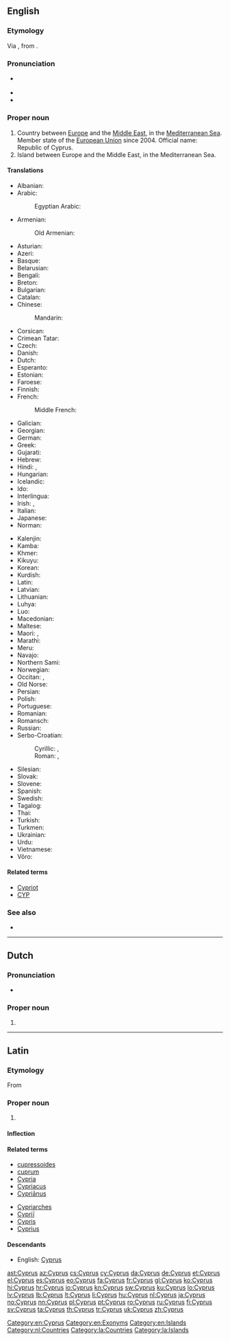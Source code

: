 {{also|cyprus}}
==English==
{{wikipedia}}

===Etymology===
Via {{etyl|la|en}} {{term|Cyprus|lang=la}}, from {{etyl|grc|en}} {{term|Κύπρος|lang=grc}}.

===Pronunciation===
* {{a|RP|US}} {{IPA|/ˈsaɪ.pɹəs/|lang=en}}
* {{audio|en-us-Cyprus.ogg|Audio (US)|lang=en}}
* {{homophones|lang=en|cypress}}

===Proper noun===
{{en-proper noun}}

# Country between [[Europe]] and the [[Middle East]], in the [[Mediterranean Sea]]. Member state of the [[European Union]] since 2004. Official name: Republic of Cyprus.
# Island between Europe and the Middle East, in the Mediterranean Sea.

====Translations====
{{trans-top|country}}
* Albanian: {{t|sq|Qipro}}
* Arabic: {{t|ar|قُبْرُص|f}}
*: Egyptian Arabic: {{t|arz|قبرص|f|tr=ʔubruṣ|sc=Arab}}
* Armenian: {{t|hy|Կիպրոս}}
*: Old Armenian: {{t|xcl|Կիպրոս}}
* Asturian: {{t+|ast|Chipre}}
* Azeri: {{t|az|Kipr}}
* Basque: {{t+|eu|Zipre}}
* Belarusian: {{t|be|Кіпр|m|tr=Kipr}}
* Bengali: {{t|bn|সাইপ্রাস}}
* Breton: {{t|br|Kiprenez}}
* Bulgarian: {{t+|bg|Кипър|m|tr=Kípǎr}}
* Catalan: {{t+|ca|Xipre}}
* Chinese:
*: Mandarin: {{t+|cmn|塞浦路斯|tr=Sāipǔlùsī|sc=Hani}}
* Corsican: {{t|co|Cipru}}
* Crimean Tatar: {{t|crh|Qıbrız}}
* Czech: {{t+|cs|Kypr|m}}
* Danish: {{t+|da|Cypern}}
* Dutch: {{t+|nl|Cyprus}}
* Esperanto: {{t+|eo|Kipro}}
* Estonian: {{t+|et|Küpros}}
* Faroese: {{t|fo|Kýpros|n}}
* Finnish: {{t+|fi|Kypros}}
* French: {{t+|fr|Chypre|f}}
*: Middle French: {{t|frm|Cyppre}}
* Galician: {{t+|gl|Chipre|m}}
* Georgian: {{t|ka|კვიპროსი}}
* German: {{t+|de|Zypern|n}}
* Greek: {{t+|el|Κύπρος|f}}
* Gujarati: {{t|gu|કિબ્રિસ|tr=kibris|sc=Gujr}}
* Hebrew: {{t|he|קפריסין|tr=qafrisyn}}
* Hindi: {{t+|hi|साइप्रस|tr=sā'ipras}}, {{t|hi|किब्रिस|tr=kibris|sc=Deva}}
* Hungarian: {{t+|hu|Ciprus}}
* Icelandic: {{t+|is|Kýpur|f|n}}
* Ido: {{t+|io|Chipro}}
* Interlingua: {{t|ia|Cypro}}
* Irish: {{t|ga|Cipir|f|alt=An Chipir}}, {{t|ga|Poblacht na Cipire|f}}
* Italian: {{t+|it|Cipro}}
* Japanese: {{t+|ja|キプロス|tr=Kipurosu}}
* Norman: {{t|nrf|Chypre|f}}
{{trans-mid}}
* Kalenjin: {{t|kln|Saipras}}
* Kamba: {{t|kam|Saipras}}
* Khmer: {{t|km|ស៊ីប|tr=sib|sc=Khmr}}
* Kikuyu: {{t|ki|Saipras}}
* Korean: {{t+|ko|키프로스|tr=Kipeuroseu|sc=Hang}}
* Kurdish: {{t+|ku|Qibris|sc=ku-Arab}}
* Latin: {{t|la|Cyprus|f}}
* Latvian: {{t|lv|Kipra|f}}
* Lithuanian: {{t+|lt|Kipras}}
* Luhya: {{t|luy|Saipras}}
* Luo: {{t|luo|Saipras}}
* Macedonian: {{t|mk|Кипар|m|tr=Kípar}}
* Maltese: {{t|mt|Ċipru}}
* Maori: {{t|mi|Haipara}}, {{t|mi|Kaiperu}}
* Marathi: {{t|mr|किब्रिस|tr=kibris|sc=Deva}}
* Meru: {{t|mer|Saipras}}
* Navajo: {{t|nv|Béésh Łichíiʼii bikéyah}}
* Northern Sami: {{t|se|Kypros}}
* Norwegian: {{t+|no|Kypros}}
* Occitan: {{t+|oc|Chipre|f}}, {{t+|oc|Cipre|f}}
* Old Norse: {{t|non|Kípr|f}}
* Persian: {{t+|fa|قبرس|tr=qebres}}
* Polish: {{t+|pl|Cypr|m-in}}
* Portuguese: {{t+|pt|Chipre|m}}
* Romanian: {{t+|ro|Cipru|n}}
* Romansch: {{t|rm|Cipra|f}}
* Russian: {{t+|ru|Кипр|m}}
* Serbo-Croatian:
*: Cyrillic: {{t|sh|Кипар|m|sc=Cyrl}}, {{t|sh|Ципар|m|sc=Cyrl}} {{qualifier|Croatia}}
*: Roman: {{t|sh|Kipar|m}}, {{t+|sh|Cipar|m}} {{qualifier|Croatia}}
* Silesian: {{t|szl|Cypr|m}}
* Slovak: {{t|sk|Cyprus|m}}
* Slovene: {{t|sl|Cíper|m}}
* Spanish: {{t+|es|Chipre|m}}
* Swedish: {{t+|sv|Cypern}}
* Tagalog: {{t|tl|Tsipre}}
* Thai: {{t+|th|ไซปรัส|tr=sai-bpràt}}
* Turkish: {{t+|tr|Kıbrıs}}
* Turkmen: {{t|tk|Kipr}}
* Ukrainian: {{t+|uk|Кіпр|m|tr=Kipr}}
* Urdu: {{t|ur|قبرص}}
* Vietnamese: {{t|vi|Síp}}
* Võro: {{t|vro|Küprüs}}
{{trans-bottom}}

====Related terms====
* [[Cypriot]]
* [[CYP]]

===See also===
* {{list:countries of Europe/en}}

[[Category:en:Cyprus]]
[[Category:en:Exonyms]]
[[Category:en:Islands]]

----

==Dutch==

===Pronunciation===
* {{audio|Nl-Cyprus.ogg|Audio|lang=nl}}

===Proper noun===
{{nl-proper noun|n}}

# {{l|en|Cyprus}}

[[Category:nl:Countries]]

----

==Latin==
{{also|Cyprus}}

===Etymology===
From {{etyl|grc|la}} {{term|Κύπρος|lang=grc}}

===Proper noun===
{{la-proper noun|Cyprus|Cypri|Cyprī|f|second}}

# {{l|en|Cyprus}}

====Inflection====
{{la-decl-2nd|loc=1|num=sg|Cypr}}

====Related terms====
{{top2}}
* [[cupressoides]]
* [[cuprum]]
* [[Cypria]]
* [[Cypriacus]]
* [[Cyprianus|Cypriānus]]
{{mid2}}
* [[Cypriarches]]
* [[Cyprii|Cypriī]]
* [[Cypris]]
* [[Cyprius]]
{{bottom}}

====Descendants====
* English: [[#English|Cyprus]]

[[Category:la:Countries]]
[[Category:la:Islands]]

[[ast:Cyprus]]
[[az:Cyprus]]
[[cs:Cyprus]]
[[cy:Cyprus]]
[[da:Cyprus]]
[[de:Cyprus]]
[[et:Cyprus]]
[[el:Cyprus]]
[[es:Cyprus]]
[[eo:Cyprus]]
[[fa:Cyprus]]
[[fr:Cyprus]]
[[gl:Cyprus]]
[[ko:Cyprus]]
[[hi:Cyprus]]
[[hr:Cyprus]]
[[io:Cyprus]]
[[kn:Cyprus]]
[[sw:Cyprus]]
[[ku:Cyprus]]
[[lo:Cyprus]]
[[lv:Cyprus]]
[[lb:Cyprus]]
[[lt:Cyprus]]
[[li:Cyprus]]
[[hu:Cyprus]]
[[nl:Cyprus]]
[[ja:Cyprus]]
[[no:Cyprus]]
[[nn:Cyprus]]
[[pl:Cyprus]]
[[pt:Cyprus]]
[[ro:Cyprus]]
[[ru:Cyprus]]
[[fi:Cyprus]]
[[sv:Cyprus]]
[[ta:Cyprus]]
[[th:Cyprus]]
[[tr:Cyprus]]
[[uk:Cyprus]]
[[zh:Cyprus]]